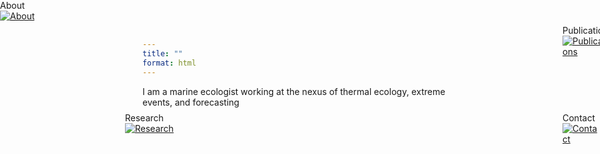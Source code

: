 ```yaml
---
title: ""
format: html
---
```


```{=html}
<link rel="stylesheet" href="styles.css">

<div class="glassmorphism">
  <div class="intro">
    I am a marine ecologist working at the nexus of thermal ecology, extreme events, and forecasting
  </div>
</div>

<div class="silhouette-links">
  <!-- Image 1 -->
  <div class="silhouette-wrapper" style="top: 0px; left: 0px; position: absolute;">
    <div class="tooltip">About</div>
    <a href="about.html">
      <img src="images/seastar.png" alt="About" class="silhouette">
    </a>
  </div>

  <!-- Image 2 -->
  <div class="silhouette-wrapper" style="top: 180px; left: 200px; position: absolute;">
    <div class="tooltip">Research</div>
    <a href="research.html">
      <img src="images/shawl.PNG" alt="Research" class="silhouette">
    </a>
  </div>

  <!-- Image 3 -->
  <div class="silhouette-wrapper" style="top: 40px; left: 900px; position: absolute;">
    <div class="tooltip">Publications</div>
    <a href="publications.html">
      <img src="images/uro2.png" alt="Publications" class="silhouette">
    </a>
  </div>

  <!-- Image 4 -->
  <div class="silhouette-wrapper" style="top: 180px; left: 900px; position: absolute;">
    <div class="tooltip">Contact</div>
    <a href="contact.html">
      <img src="images/crab.png" alt="Contact" class="silhouette">
    </a>
  </div>
</div>
```